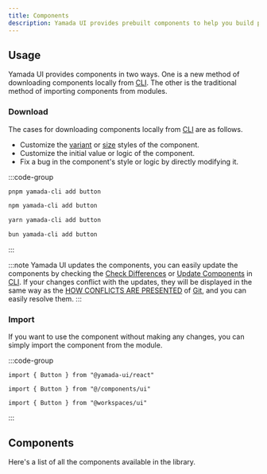 ```yaml
---
title: Components
description: Yamada UI provides prebuilt components to help you build projects faster.
---
```


## Usage

Yamada UI provides components in two ways. One is a new method of downloading components locally from [CLI](/docs/components/cli). The other is the traditional method of importing components from modules.

### Download

The cases for downloading components locally from [CLI](/docs/components/cli) are as follows.

- Customize the [variant](/docs/components/styled#variant-style) or [size](/docs/components/styled#size-style) styles of the component.
- Customize the initial value or logic of the component.
- Fix a bug in the component's style or logic by directly modifying it.

:::code-group

```bash [pnpm]
pnpm yamada-cli add button
```

```bash [npm]
npm yamada-cli add button
```

```bash [yarn]
yarn yamada-cli add button
```

```bash [bun]
bun yamada-cli add button
```

:::

:::note
Yamada UI updates the components, you can easily update the components by checking the [Check Differences](/docs/components/cli#check-differences) or [Update Components](/docs/components/cli#update-components) in [CLI](/docs/components/cli). If your changes conflict with the updates, they will be displayed in the same way as the [HOW CONFLICTS ARE PRESENTED](https://git-scm.com/docs/git-merge#_how_conflicts_are_presented) of [Git](https://git-scm.com), and you can easily resolve them.
:::

### Import

If you want to use the component without making any changes, you can simply import the component from the module.

:::code-group

```tsx [package]
import { Button } from "@yamada-ui/react"
```

```tsx [alias]
import { Button } from "@/components/ui"
```

```tsx [monorepo]
import { Button } from "@workspaces/ui"
```

:::

## Components

Here's a list of all the components available in the library.

<ComponentList />
